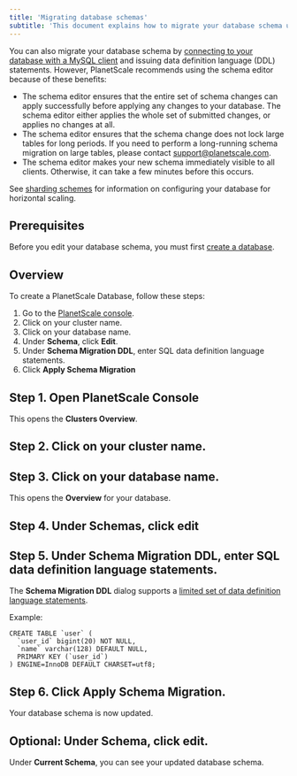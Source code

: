 ```yaml
---
title: 'Migrating database schemas'
subtitle: 'This document explains how to migrate your database schema using the schema editor in the PlanetScale Console.'
---
```


You can also migrate your database schema by [connecting to your database with a MySQL client](connecting-to-db) and issuing data definition language (DDL) statements. However, PlanetScale recommends using the schema editor because of these benefits:

- The schema editor ensures that the entire set of schema changes can apply successfully before applying any changes to your database. The schema editor either applies the whole set of submitted changes, or applies no changes at all.
- The schema editor ensures that the schema change does not lock large tables for long periods. If you need to perform a long-running schema migration on large tables, please contact <support@planetscale.com>.
- The schema editor makes your new schema immediately visible to all clients. Otherwise, it can take a few minutes before this occurs.

See [sharding schemes](sharding-schemes) for information on configuring your database for horizontal scaling.

## Prerequisites

Before you edit your database schema, you must first [create a database](creating-database).

## Overview

To create a PlanetScale Database, follow these steps:

1. Go to the [PlanetScale console](https://console.planetscale.com).
1. Click on your cluster name.
1. Click on your database name.
1. Under **Schema**, click **Edit**.
1. Under **Schema Migration DDL**, enter SQL data definition language statements.
1. Click **Apply Schema Migration**

## Step 1. Open PlanetScale Console

This opens the **Clusters Overview**.

## Step 2. Click on your cluster name.

## Step 3. Click on your database name.

This opens the **Overview** for your database.

## Step 4. Under Schemas, click edit

## Step 5. Under Schema Migration DDL, enter SQL data definition language statements.

The **Schema Migration DDL** dialog supports a [limited set of data definition language statements](https://vitess.io/docs/reference/schema-management/#permitted-schema-changes).

Example:

```
CREATE TABLE `user` (
  `user_id` bigint(20) NOT NULL,
  `name` varchar(128) DEFAULT NULL,
  PRIMARY KEY (`user_id`)
) ENGINE=InnoDB DEFAULT CHARSET=utf8;
```

## Step 6. Click Apply Schema Migration.

Your database schema is now updated.

## Optional: Under Schema, click edit.

Under **Current Schema**, you can see your updated database schema.
